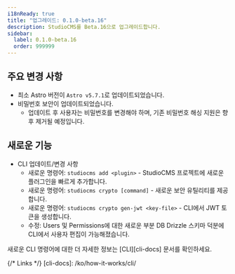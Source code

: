 ```yaml
---
i18nReady: true
title: "업그레이드: 0.1.0-beta.16"
description: StudioCMS를 Beta.16으로 업그레이드합니다.
sidebar:
  label: 0.1.0-beta.16
  order: 999999
---
```



<QuickUpdate />

## 주요 변경 사항

- 최소 Astro 버전이 `Astro v5.7.1`로 업데이트되었습니다.
- 비밀번호 보안이 업데이트되었습니다.
   - 업데이트 후 사용자는 비밀번호를 변경해야 하며, 기존 비밀번호 해싱 지원은 향후 제거될 예정입니다.

## 새로운 기능

- CLI 업데이트/변경 사항
   - 새로운 명령어: `studiocms add <plugin>` - StudioCMS 프로젝트에 새로운 플러그인을 빠르게 추가합니다.
   - 새로운 명령어: `studiocms crypto [command]` - 새로운 보안 유틸리티를 제공합니다.
   - 새로운 명령어: `studiocms crypto gen-jwt <key-file>` - CLI에서 JWT 토큰을 생성합니다.
   - 수정: Users 및 Permissions에 대한 새로운 부분 DB Drizzle 스키마 덕분에 CLI에서 사용자 편집이 가능해졌습니다.

<ReadMore>새로운 CLI 명령어에 대한 더 자세한 정보는 [CLI][cli-docs] 문서를 확인하세요.</ReadMore>

{/* Links */}
[cli-docs]: /ko/how-it-works/cli/
